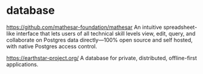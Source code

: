 # database

https://github.com/mathesar-foundation/mathesar
An intuitive spreadsheet-like interface that lets users of all technical skill levels view, edit, query, and collaborate on Postgres data directly—100% open source and self hosted, with native Postgres access control.


https://earthstar-project.org/
A database for private, distributed, offline-first applications.